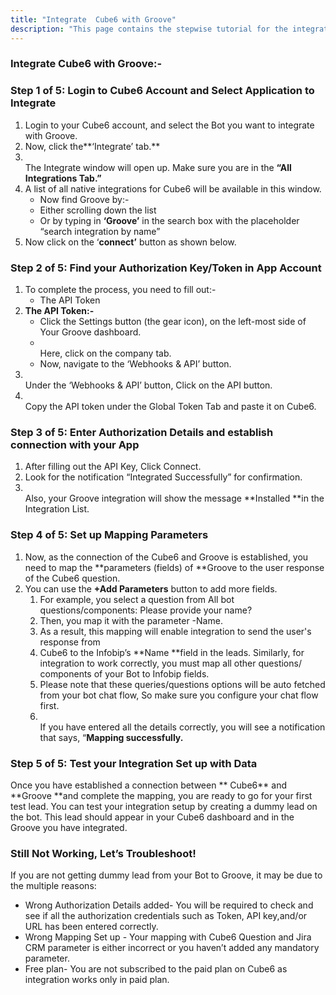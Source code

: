 ```yaml
---
title: "Integrate  Cube6 with Groove"
description: "This page contains the stepwise tutorial for the integration with  Cube6"
---
```


### **Integrate  Cube6 with Groove:-**

### **Step 1 of 5: Login to  Cube6 Account and Select Application to Integrate**

1. Login to your  Cube6 account, and select the Bot you want to integrate with Groove.
2. Now, click the**‘Integrate’ tab.** 
3. \
   The Integrate window will open up. Make sure you are in the **“All Integrations Tab.”**
4. A list of all native integrations for  Cube6 will be available in this window.
   - Now find Groove by:-
   - Either scrolling down the list
   - Or by typing in **‘**Groove**’** in the search box with the placeholder “search integration by name”
5. Now click on the ‘**connect’** button as shown below.

### **Step 2 of 5: Find your Authorization Key/Token in App Account**

1. To complete the process, you need to fill out:-
   - The API Token
2. **The API Token:-**
   - Click the Settings button (the gear icon), on the left-most side of Your Groove dashboard.
   - \
     Here, click on the company tab.
   - Now, navigate to the ‘Webhooks & API’ button.
3. \
   Under the ‘Webhooks & API’ button, Click on the API button.
4. \
   Copy the API token under the Global Token Tab and paste it on  Cube6.

### **Step 3 of 5: Enter Authorization Details and establish connection with your App**

1. After filling out the API Key, Click Connect.
2. Look for the notification “Integrated Successfully” for confirmation.
3. \
   Also, your Groove integration will show the message **Installed **in the Integration List.

### **Step 4 of 5: Set up Mapping Parameters**

1. Now, as the connection of the  Cube6 and Groove is established, you need to map the **parameters (fields) of **Groove to the user response of the  Cube6 question.
2. You can use the **\+Add Parameters** button to add more fields.
   1. For example, you select a question from All bot questions/components: Please provide your name?
   2. Then, you map it with the parameter -Name.
   3. As a result, this mapping will enable integration to send the user's response from
   4.  Cube6 to the Infobip’s **Name **field in the leads. Similarly, for integration to work correctly, you must map all other questions/ components of your Bot to Infobip fields.
   5. Please note that these queries/questions options will be auto fetched from your bot chat flow, So make sure you configure your chat flow first.
   6. \
      If you have entered all the details correctly, you will see a notification that says, “**Mapping successfully.**

### **Step 5 of 5: Test your Integration Set up with Data**

Once you have established a connection between ** Cube6** and **Groove **and complete the mapping, you are ready to go for your first test lead. You can test your integration setup by creating a dummy lead on the bot. This lead should appear in your  Cube6 dashboard and in the Groove you have integrated.

### **Still Not Working, Let’s Troubleshoot\!**

If you are not getting dummy lead from your Bot to Groove, it may be due to the multiple reasons:

- Wrong Authorization Details added- You will be required to check and see if all the authorization credentials such as Token, API key,and/or URL has been entered correctly.
- Wrong Mapping Set up - Your mapping with  Cube6 Question and Jira CRM parameter is either incorrect or you haven’t added any mandatory parameter.
- Free plan- You are not subscribed to the paid plan on  Cube6 as integration works only in paid plan.

 